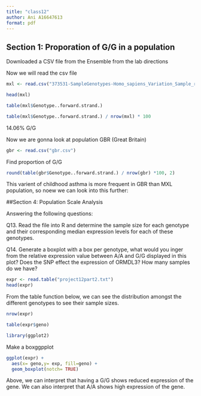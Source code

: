---
title: "class12"
author: Ani A16647613
format: pdf
---

## Section 1: Proporation of G/G in a population

Downloaded a CSV file from the Ensemble from the lab directions

Now we will read the csv file

```{r}
mxl <- read.csv("373531-SampleGenotypes-Homo_sapiens_Variation_Sample_rs8067378 (1).csv")

head(mxl)
```

```{r}
table(mxl$Genotype..forward.strand.)
```

```{r}
table(mxl$Genotype..forward.strand.) / nrow(mxl) * 100
```
14.06% G/G

Now we are gonna look at population GBR (Great Britain)

```{r}
gbr <- read.csv("gbr.csv")
```

Find proportion of G/G
```{r}
round(table(gbr$Genotype..forward.strand.) / nrow(gbr) *100, 2)
```
This varient of childhood asthma is more frequent in GBR than MXL population, so noew we can look into this further:

##Section 4: Population Scale Analysis

Answering the following questions: 

Q13. Read the file into R and determine the sample size for each genotype and their corresponding median expression levels for each of these genotypes.


Q14. Generate a boxplot with a box per genotype, what would you inger from the relative expression value between A/A and G/G displayed in this plot? Does the SNP effect the expression of ORMDL3? 
How many samples do we have?

```{r}
expr <- read.table("project12part2.txt")
head(expr)
```
From the table function below, we can see the distribution amongst the different genotypes to see their sample sizes. 

```{r}
nrow(expr)
```
```{r}
table(expr$geno)
```
```{r}
library(ggplot2)
```

Make a boxggpplot 

```{r}
ggplot(expr) +
  aes(x= geno,y= exp, fill=geno) +
  geom_boxplot(notch= TRUE)
```

Above, we can interpret that having a G/G shows reduced expression of  the gene. We can also interpret that A/A shows high expression of the gene.
